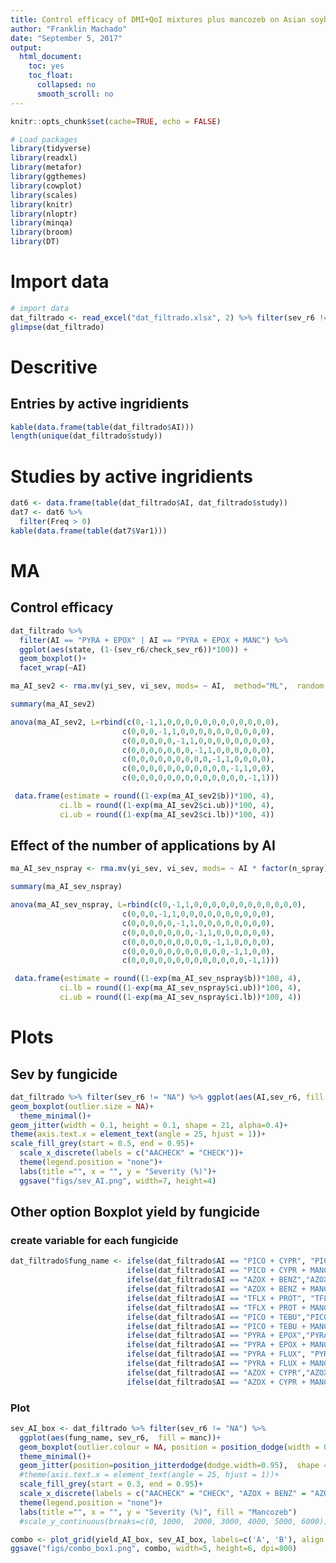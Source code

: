 ```yaml
---
title: Control efficacy of DMI+QoI mixtures plus mancozeb on Asian soybean rust 
author: "Franklin Machado"
date: "September 5, 2017"
output:
  html_document:
    toc: yes
    toc_float:
      collapsed: no
      smooth_scroll: no
---
```




```r
knitr::opts_chunk$set(cache=TRUE, echo = FALSE)

# Load packages 
library(tidyverse)
library(readxl)
library(metafor)
library(ggthemes)
library(cowplot)
library(scales)
library(knitr)
library(nloptr)
library(minqa)
library(broom)
library(DT)

``` 

# Import data

```r
# import data
dat_filtrado <- read_excel("dat_filtrado.xlsx", 2) %>% filter(sev_r6 != "NA", yi_sev > 0)
glimpse(dat_filtrado)
```

# Descritive 

## Entries by active ingridients

```r
kable(data.frame(table(dat_filtrado$AI)))
length(unique(dat_filtrado$study))
```

# Studies by active ingridients

```r
dat6 <- data.frame(table(dat_filtrado$AI, dat_filtrado$study))
dat7 <- dat6 %>% 
  filter(Freq > 0)
kable(data.frame(table(dat7$Var1)))

```

# MA

## Control efficacy

```r

dat_filtrado %>% 
  filter(AI == "PYRA + EPOX" | AI == "PYRA + EPOX + MANC") %>% 
  ggplot(aes(state, (1-(sev_r6/check_sev_r6))*100)) + 
  geom_boxplot()+
  facet_wrap(~AI)
```

```r

ma_AI_sev2 <- rma.mv(yi_sev, vi_sev, mods= ~ AI,  method="ML",  random = list(~ AI | study, ~1 | id), struct="UN", control = list(optimizer="nlm"), data=dat_filtrado)

summary(ma_AI_sev2)

anova(ma_AI_sev2, L=rbind(c(0,-1,1,0,0,0,0,0,0,0,0,0,0,0,0),
                         c(0,0,0,-1,1,0,0,0,0,0,0,0,0,0,0),
                         c(0,0,0,0,0,-1,1,0,0,0,0,0,0,0,0),
                         c(0,0,0,0,0,0,0,-1,1,0,0,0,0,0,0),
                         c(0,0,0,0,0,0,0,0,0,-1,1,0,0,0,0),
                         c(0,0,0,0,0,0,0,0,0,0,0,-1,1,0,0),
                         c(0,0,0,0,0,0,0,0,0,0,0,0,0,-1,1)))

 data.frame(estimate = round((1-exp(ma_AI_sev2$b))*100, 4), 
           ci.lb = round((1-exp(ma_AI_sev2$ci.ub))*100, 4),
           ci.ub = round((1-exp(ma_AI_sev2$ci.lb))*100, 4))

```

## Effect of the number of applications by AI

```r

  
ma_AI_sev_nspray <- rma.mv(yi_sev, vi_sev, mods= ~ AI * factor(n_spray),  method="ML",  random = list(~ AI | study, ~1 | id), struct="UN", control = list(optimizer="nlm"), data=dat_filtrado)

summary(ma_AI_sev_nspray)

anova(ma_AI_sev_nspray, L=rbind(c(0,-1,1,0,0,0,0,0,0,0,0,0,0,0,0),
                         c(0,0,0,-1,1,0,0,0,0,0,0,0,0,0,0),
                         c(0,0,0,0,0,-1,1,0,0,0,0,0,0,0,0),
                         c(0,0,0,0,0,0,0,-1,1,0,0,0,0,0,0),
                         c(0,0,0,0,0,0,0,0,0,-1,1,0,0,0,0),
                         c(0,0,0,0,0,0,0,0,0,0,0,-1,1,0,0),
                         c(0,0,0,0,0,0,0,0,0,0,0,0,0,-1,1)))

 data.frame(estimate = round((1-exp(ma_AI_sev_nspray$b))*100, 4), 
           ci.lb = round((1-exp(ma_AI_sev_nspray$ci.ub))*100, 4),
           ci.ub = round((1-exp(ma_AI_sev_nspray$ci.lb))*100, 4))

```

# Plots 

## Sev by fungicide

```r

dat_filtrado %>% filter(sev_r6 != "NA") %>% ggplot(aes(AI,sev_r6, fill = manc))+
geom_boxplot(outlier.size = NA)+ 
  theme_minimal()+
geom_jitter(width = 0.1, height = 0.1, shape = 21, alpha=0.4)+
theme(axis.text.x = element_text(angle = 25, hjust = 1))+
scale_fill_grey(start = 0.5, end = 0.95)+
  scale_x_discrete(labels = c("AACHECK" = "CHECK"))+
  theme(legend.position = "none")+
  labs(title ="", x = "", y = "Severity (%)")+
  ggsave("figs/sev_AI.png", width=7, height=4)


```
## Other option Boxplot yield by fungicide

### create variable for each fungicide

```r
dat_filtrado$fung_name <- ifelse(dat_filtrado$AI == "PICO + CYPR", "PICO + CYPR",
                          ifelse(dat_filtrado$AI == "PICO + CYPR + MANC","PICO + CYPR",
                          ifelse(dat_filtrado$AI == "AZOX + BENZ","AZOX + BENZ",
                          ifelse(dat_filtrado$AI == "AZOX + BENZ + MANC","AZOX + BENZ",
                          ifelse(dat_filtrado$AI == "TFLX + PROT", "TFLX + PROT",
                          ifelse(dat_filtrado$AI == "TFLX + PROT + MANC","TFLX + PROT",
                          ifelse(dat_filtrado$AI == "PICO + TEBU","PICO + TEBU",
                          ifelse(dat_filtrado$AI == "PICO + TEBU + MANC","PICO + TEBU",
                          ifelse(dat_filtrado$AI == "PYRA + EPOX","PYRA + EPOX",
                          ifelse(dat_filtrado$AI == "PYRA + EPOX + MANC","PYRA + EPOX",
                          ifelse(dat_filtrado$AI == "PYRA + FLUX", "PYRA + FLUX",
                          ifelse(dat_filtrado$AI == "PYRA + FLUX + MANC", "PYRA + FLUX",
                          ifelse(dat_filtrado$AI == "AZOX + CYPR","AZOX + CYPR",
                          ifelse(dat_filtrado$AI == "AZOX + CYPR + MANC","AZOX + CYPR","AACHECK"))))))))))))))

```

### Plot 

```r

sev_AI_box <- dat_filtrado %>% filter(sev_r6 != "NA") %>% 
  ggplot(aes(fung_name, sev_r6,  fill = manc))+
  geom_boxplot(outlier.colour = NA, position = position_dodge(width = 0.9))+ 
  theme_minimal()+
  geom_jitter(position=position_jitterdodge(dodge.width=0.95),  shape = 21, size=1,  alpha=0.7)+
  #theme(axis.text.x = element_text(angle = 25, hjust = 1))+
  scale_fill_grey(start = 0.3, end = 0.95)+
  scale_x_discrete(labels = c("AACHECK" = "CHECK", "AZOX + BENZ" = "AZOX \n +\n BENZ", "AZOX + CYPR" = "AZOX \n +\n CYPR","PICO + CYPR" = "PICO \n +\n CYPR", "PICO + TEBU" = "PICO \n +\n TEBU", "PYRA + EPOX" = "PYRA \n +\n EPOX", "PYRA + FLUX" = "PYRA \n +\n FLUX", "TFLX + PROT" = "TFLX \n +\n PROT"))+
  theme(legend.position = "none")+
  labs(title ="", x = "", y = "Severity (%)", fill = "Mancozeb")
  #scale_y_continuous(breaks=c(0, 1000,  2000, 3000, 4000, 5000, 6000))

combo <- plot_grid(yield_AI_box, sev_AI_box, labels=c('A', 'B'), align = "hv", ncol=1, rel_heights =  c(1, 1.05))
ggsave("figs/combo_box1.png", combo, width=5, height=6, dpi=800)

```
